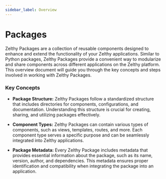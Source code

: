 ```yaml
---
sidebar_label: Overview
---
```


# Packages

Zelthy Packages are a collection of reusable components designed to enhance and extend the functionality of your Zelthy applications. Similar to Python packages, Zelthy Packages provide a convenient way to modularize and share components across different applications on the Zelthy platform. This overview document will guide you through the key concepts and steps involved in working with Zelthy Packages.

### Key Concepts

- **Package Structure:**
    Zelthy Packages follow a standardized structure that includes directories for components, configurations, and documentation. Understanding this structure is crucial for creating, sharing, and utilizing packages effectively.

- **Component Types:**
Zelthy Packages can contain various types of components, such as views, templates, routes, and more. Each component type serves a specific purpose and can be seamlessly integrated into Zelthy applications.

- **Package Metadata:**
Every Zelthy Package includes metadata that provides essential information about the package, such as its name, version, author, and dependencies. This metadata ensures proper identification and compatibility when integrating the package into an application.